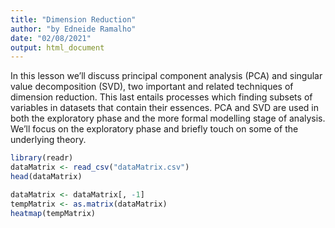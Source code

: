```yaml
---
title: "Dimension Reduction"
author: "by Edneide Ramalho"
date: "02/08/2021"
output: html_document
---
```


In this lesson we'll discuss principal component analysis (PCA) and singular
 value decomposition (SVD), two important and related techniques of dimension
 reduction. This last entails processes which finding subsets of variables in
 datasets that contain their essences. PCA and SVD are used in both the
 exploratory phase and the more formal modelling stage of analysis. We'll focus
 on the exploratory phase and briefly touch on some of the underlying theory.

```r
library(readr)
dataMatrix <- read_csv("dataMatrix.csv")
head(dataMatrix)
```

```r
dataMatrix <- dataMatrix[, -1]
tempMatrix <- as.matrix(dataMatrix)
heatmap(tempMatrix)
```
